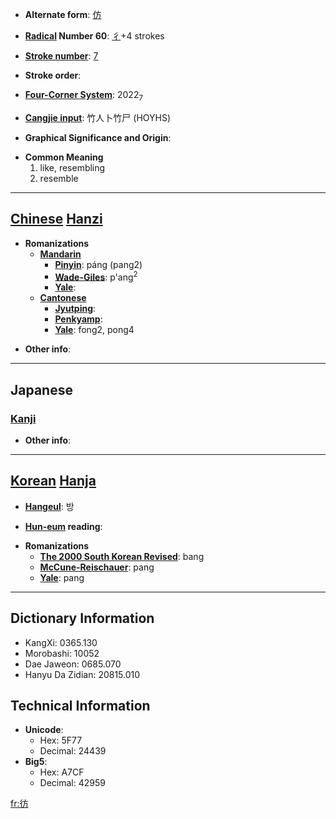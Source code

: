 * '''Alternate form''': [[仿]]

* '''[[Wiktionary:Chinese radical index| Radical]] Number 60''': [[Wiktionary:Chinese radical index 彳|彳]]+4 strokes

* '''[[Wiktionary:Chinese total strokes index|Stroke number]]''': [[Wiktionary:Chinese total strokes index 7|7]]

* '''Stroke order''': 

* '''[[Wiktionary:Chinese four corner index|Four-Corner System]]''': 2022<sub>7</sub>

* '''[[Wiktionary:Chinese Cangjie index|Cangjie input]]''': 竹人卜竹尸 (HOYHS)

* '''Graphical Significance and Origin''': 

* '''Common Meaning'''
*#like, resembling
*# resemble


----

== [[Chinese]] [[Hanzi]] ==

* '''Romanizations'''
** '''[[Mandarin]]'''
*** '''[[Pinyin]]''': páng (pang2)
*** '''[[Wade-Giles]]''': p'ang<sup>2</sup>
*** '''[[Yale]]''': 
** '''[[Cantonese]]'''
*** '''[[Jyutping]]''':
*** '''[[Penkyamp]]''': 
*** '''[[Yale]]''': fong2, pong4

* '''Other info''': 

----

==Japanese==
===[[Kanji]]===
{{kanji|on readings=[[ほう]] (hō)|kun readings=[[さまよう]] (samayou)}}

* '''Other info''':  

----

== [[Korean]] [[Hanja]] ==

* '''[[Hangeul]]''': 방

* '''[[Hun-eum]] reading''': 

* '''Romanizations'''
** '''[[The 2000 South Korean Revised Romanization|The 2000 South Korean Revised]]''': bang
** '''[[McCune-Reischauer]]''': pang
** '''[[Yale]]''': pang

----

== Dictionary Information ==

* KangXi: 0365.130
* Morobashi: 10052
* Dae Jaweon: 0685.070
* Hanyu Da Zidian: 20815.010

== Technical Information ==

* '''Unicode''':
** Hex: 5F77
** Decimal: 24439
* '''Big5''':
** Hex: A7CF
** Decimal: 42959

[[fr:彷]]
